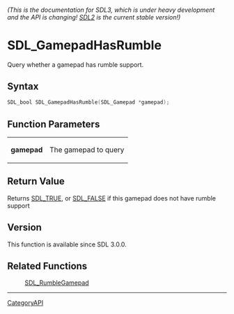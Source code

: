 ====== (This is the documentation for SDL3, which is under heavy development and the API is changing! [https://wiki.libsdl.org/ SDL2] is the current stable version!) ======
= SDL_GamepadHasRumble =

Query whether a gamepad has rumble support.

== Syntax ==

<syntaxhighlight lang='c'>
SDL_bool SDL_GamepadHasRumble(SDL_Gamepad *gamepad);
</syntaxhighlight>

== Function Parameters ==

{|
|'''gamepad'''
|The gamepad to query
|}

== Return Value ==

Returns [[SDL_TRUE]], or [[SDL_FALSE]] if this gamepad does not have rumble
support

== Version ==

This function is available since SDL 3.0.0.

== Related Functions ==

:[[SDL_RumbleGamepad]]

----
[[CategoryAPI]]


